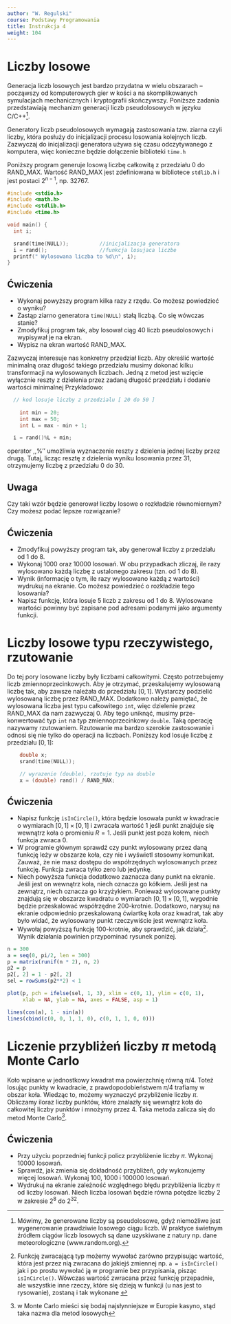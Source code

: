 ```yaml
---
author: "W. Regulski"
course: Podstawy Programowania
title: Instrukcja 4
weight: 104
---
```


# Liczby losowe
Generacja liczb losowych jest bardzo przydatna w wielu obszarach -- począwszy od komputerowych gier w kości a na skomplikowanych symulacjach mechanicznych i kryptografii skończywszy.
Poniższe zadania przedstawiają mechanizm generacji liczb pseudolosowych w języku C/C++^[Mówimy, że generowane liczby są pseudolosowe, gdyż niemożliwe jest wygenerowanie prawdziwie losowego ciągu liczb. W praktyce świetnym źródłem ciągów liczb losowych są dane uzyskiwane z natury  np. dane meteorologiczne (www.random.org).].

Generatory liczb pseudolosowych wymagają zastosowania tzw. ziarna czyli liczby, która posłuży do inicjalizacji procesu losowania kolejnych liczb.
Zazwyczaj do inicjalizacji generatora używa się czasu odczytywanego z komputera, więc konieczne będzie dołączenie biblioteki `time.h`

Poniższy program generuje losową liczbę całkowitą z przedziału 0 do RAND\_MAX.
Wartość RAND\_MAX jest zdefiniowana w bibliotece `stdlib.h` i jest postaci $2^{n-1}$, np. 32767.

```c++
#include <stdio.h>
#include <math.h>
#include <stdlib.h>
#include <time.h>

void main() {
  int i;

  srand(time(NULL));          //inicjalizacja generatora
  i = rand();                 //funkcja losujaca liczbe
  printf(" Wylosowana liczba to %d\n", i);
}
```

## Ćwiczenia

- Wykonaj powyższy program kilka razy z rzędu.
Co możesz powiedzieć o wyniku? 
- Zastąp ziarno generatora `time(NULL)` stałą liczbą.
Co się wówczas stanie?
- Zmodyfikuj program tak, aby losował ciąg 40 liczb pseudolosowych i wypisywał je na ekran.
- Wypisz na ekran wartość RAND\_MAX.

Zazwyczaj interesuje nas konkretny przedział liczb.
Aby określić wartość minimalną oraz długość takiego przedziału musimy dokonać kilku transformacji na wylosowanych liczbach.
Jedną z metod jest wzięcie wyłącznie reszty z dzielenia przez zadaną długość przedziału i dodanie wartości minimalnej
Przykładowo:
```c++
  // kod losuje liczby z przedzialu [ 20 do 50 ]
	
	int min = 20;
	int max = 50;
	int L = max - min + 1;

  i = rand()%L + min;
```

operator ,,%'' umożliwia wyznaczenie reszty z dzielenia jednej liczby przez drugą.
Tutaj, licząc resztę z dzielenia wyniku losowania przez 31, otrzymujemy liczbę z przedziału 0 do 30.

## Uwaga
Czy taki wzór będzie generował liczby losowe o rozkładzie równomiernym?
Czy możesz podać lepsze rozwiązanie?

## Ćwiczenia

- Zmodyfikuj powyższy program tak, aby generował liczby z przedziału od $1$ do $8$.
- Wykonaj $1000$ oraz $10000$ losowań.
W obu przypadkach zliczaj, ile razy wylosowano każdą liczbę z ustalonego zakresu (tzn. od $1$ do $8$).
- Wynik (informację o tym, ile razy wylosowano każdą z wartości) wydrukuj na ekranie.
Co możesz powiedzieć o rozkładzie tego losowania?
- Napisz funkcję, która losuje $5$ liczb z zakresu od $1$ do $8$.
Wylosowane wartości powinny być zapisane pod adresami podanymi jako argumenty funkcji.


# Liczby losowe typu rzeczywistego, rzutowanie
Do tej pory losowane liczby były liczbami całkowitymi.
Często potrzebujemy liczb zmiennoprzecinkowych.
Aby je otrzymać, przeskalujemy wylosowaną liczbę tak, aby zawsze należała do przedziału $[0, 1]$.
Wystarczy podzielić wylosowaną liczbę przez RAND\_MAX.
Dodatkowo należy pamiętać, że wylosowana liczba jest typu całkowitego `int`, więc dzielenie przez RAND\_MAX da nam zazwyczaj 0.
Aby tego uniknąć, musimy prze-konwertować typ `int` na typ zmiennoprzecinkowy 
`double`.
Taką operację nazywamy rzutowaniem.
Rzutowanie ma bardzo szerokie zastosowanie i odnosi się nie tylko do operacji na liczbach.
Poniższy kod losuje liczbę z przedziału $[0, 1]$:
```c++
    double x;
    srand(time(NULL));

    // wyrazenie (double), rzutuje typ na double
    x = (double) rand() / RAND_MAX;
```

## Ćwiczenia

- Napisz funkcję `isInCircle()`, która będzie losowała punkt w kwadracie o wymiarach $[0, 1] \times [0, 1]$ i zwracała wartość $1$ jeśli punkt znajduje się wewnątrz koła o promieniu $R = 1$.
Jeśli punkt jest poza kołem, niech funkcja zwraca $0$.
- W programie głównym sprawdź czy punkt wylosowany przez daną funkcję leży w obszarze koła, czy nie i wyświetl stosowny komunikat.
Zauważ, że nie masz dostępu do współrzędnych wylosowanych przez funkcję.
Funkcja zwraca tylko zero lub jedynkę.
- Niech powyższa funkcja dodatkowo zaznacza dany punkt na ekranie.
Jeśli jest on wewnątrz koła, niech oznacza go kółkiem.
Jeśli jest na zewnątrz, niech oznacza go krzyżykiem.
Ponieważ wylosowane punkty znajdują się w obszarze kwadratu o wymiarach $[0, 1] \times [0, 1]$, wygodnie będzie przeskalować współrzędne 200-krotnie.
Dodatkowo, narysuj na ekranie odpowiednio przeskalowaną ćwiartkę koła oraz kwadrat, tak aby było widać, że wylosowany punkt rzeczywiście jest wewnątrz koła.
- Wywołaj powyższą funkcję 100-krotnie, aby sprawdzić, jak działa^[Funkcję zwracającą typ możemy wywołać zarówno przypisując wartość, która jest przez nią zwracana do jakiejś zmiennej np. `a = isInCircle()` jak i po prostu wywołać ją w programie bez przypisania, pisząc `isInCircle()`.
Wówczas wartość zwracana przez funkcję przepadnie, ale wszystkie inne rzeczy, które się dzieją w funkcji (u nas jest to rysowanie), zostaną i tak wykonane ].
Wynik działania powinien przypominać rysunek poniżej.
```r
n = 300
a = seq(0, pi/2, len = 300)
p = matrix(runif(n * 2), n, 2)
p2 = p
p2[, 2] = 1 - p2[, 2]
sel = rowSums(p2**2) < 1

plot(p, pch = ifelse(sel, 1, 3), xlim = c(0, 1), ylim = c(0, 1),
     xlab = NA, ylab = NA, axes = FALSE, asp = 1)

lines(cos(a), 1 - sin(a))
lines(cbind(c(0, 0, 1, 1, 0), c(0, 1, 1, 0, 0)))
```

# Liczenie przybliżeń liczby $\pi$ metodą Monte Carlo
Koło wpisane w jednostkowy kwadrat ma powierzchnię równą  $\pi/4$.
Toteż losując punkty w kwadracie, z prawdopodobieństwem $\pi/4$ trafiamy w obszar koła.
Wiedząc to, możemy wyznaczyć przybliżenie liczby $\pi$.
Obliczamy iloraz liczby punktów, które znalazły się wewnątrz koła do całkowitej liczby punktów i mnożymy przez $4$.
Taka metoda zalicza się do metod Monte Carlo^[w Monte Carlo mieści się bodaj najsłynniejsze w Europie kasyno, stąd taka nazwa dla metod losowych]. 

## Ćwiczenia

- Przy użyciu poprzedniej funkcji policz przybliżenie liczby $\pi$.
Wykonaj 10000 losowań.
- Sprawdź, jak zmienia się dokładność przybliżeń, gdy wykonujemy więcej losowań.
Wykonaj 100, 1000 i 100000 losowań.
- Wydrukuj na ekranie zależność względnego błędu przybliżenia liczby $\pi$ od liczby losowań.
Niech liczba losowań będzie równa potędze liczby 2 w zakresie $2^{8}$ do $2^{32}$.
